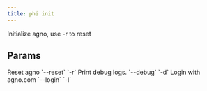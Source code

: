 ```yaml
---
title: phi init
---
```


Initialize agno, use -r to reset

## Params

<ResponseField name="reset" type="bool">
 Reset agno `--reset` `-r`
</ResponseField>
<ResponseField name="print_debug_log" type="bool">
 Print debug logs. `--debug` `-d`
</ResponseField>
<ResponseField name="login" type="bool">
 Login with agno.com `--login` `-l`
</ResponseField>